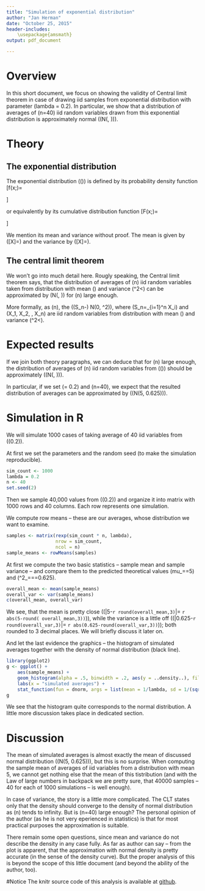 ```yaml
---
title: "Simulation of exponential distribution"
author: "Jan Herman"
date: "October 25, 2015"
header-includes:
    \usepackage{amsmath}
output: pdf_document

---
```

# Overview
In this short document, we focus on showing the validity of Central limit theorem
in case of drawing iid samples from exponential distribution with parameter 
\(lambda = 0.2\). In particular, we show that a distribution of averages of \(n=40\) iid random variables drawn from this exponential distribution is approximately normal 
\((N(\frac{1}{\lambda}, \frac{1}{n\lambda^2}))\).

# Theory

## The exponential distribution

The exponential distribution \(\mbox{Exp}(\lambda)\) is defined by its probability density
function 
\[f(x;\lambda)=
\begin{cases}
\lambda\mbox{e}^{-\lambda x} & \mbox{if } x \geq 0, \\
0 & \mbox{if } x < 0,
\end{cases}\]

or equivalently by its cumulative distribution function
\[F(x;\lambda)=
\begin{cases}
1-\lambda\mbox{e}^{-\lambda x} & \mbox{if } x \geq 0, \\
0 & \mbox{if } x < 0.
\end{cases}\]

We mention its mean and variance without proof. The mean is given by
\(\mathrm{E}[X]=\frac{1}{\lambda}\) and the variance by 
\(\mbox{Var}[X]=\frac{1}{\lambda^2}\).

## The central limit theorem
We won't go into much detail here. Rougly speaking, the Central limit theorem says,
that the distribution of averages of \(n\) iid random variables taken from distribution
with mean \(\mu\) and variance \(\sigma^2<\infty\) can be approximated by 
\(N(\mu, \frac{\sigma^2}{n})\) for \(n\) large enough.

More formally, as \(n\rightarrow\infty\), 
the \(\sqrt{n}(S_n-\mu)\xrightarrow{d} N(0, \sigma^2)\),
where \(S_n=\frac{1}{n}\sum\limits_{i=1}^n X_i\) and \(X_1, X_2, \dots, X_n\) are iid
random variables from distribution
with mean \(\mu\) and variance \(\sigma^2<\infty\).

# Expected results
If we join both theory paragraphs, we can deduce that for \(n\) large enough,
the distribution of averages of \(n\) iid random variables from \(\mbox{Exp}(\lambda)\)
should be approximately \((N(\frac{1}{\lambda}, \frac{1}{n\lambda^2}))\).

In particular, if we set \(\lambda = 0.2\) and \(n=40\), we expect that
the resulted distribution of averages can be approximated by \((N(5, 0.625))\).

# Simulation in R
We will simulate 1000 cases of taking average of 40 iid variables from \(\mbox{Exp}(0.2)\).

At first we set the parameters and the random seed (to make the simulation reproducible).
```r
sim_count <- 1000
lambda = 0.2
n <- 40
set.seed(2)
```

Then we sample 40,000 values from \(\mbox{Exp}(0.2)\) and organize it into matrix
with 1000 rows and 40 columns. Each row represents one simulation.

We compute row means -- these are our averages, whose distribution we want to examine.

```r
samples <- matrix(rexp(sim_count * n, lambda), 
                  nrow = sim_count, 
                  ncol = n)
sample_means <- rowMeans(samples)
```

At first we compute the two basic statistics -- sample mean and sample variance -- and compare them to the predicted theoretical values \(mu_\mathrm{T}=\frac{1}{\lambda}=5\) and 
\(\sigma^2_\mathrm{T}=\frac{1}{n\lambda^2}=\frac{1}{40\cdot 0.2^2}=0.625\).

```r
overall_mean <- mean(sample_means)
overall_var <- var(sample_means)
c(overall_mean, overall_var)
```

We see, that the mean is pretty close (\(|5-`r round(overall_mean,3)`|=
`r abs(5-round( overall_mean,3))`\)), while the variance is a little off
(\(|0.625-`r round(overall_var,3)`|=
`r abs(0.625-round(overall_var,3))`\)); both rounded to 3 decimal places.
We will briefly discuss it later on.

And let the last evidence the graphics -- the histogram of simulated averages
together with the density of normal distribution (black line).

```r
library(ggplot2)
g <- ggplot() +
    aes(sample_means) +
    geom_histogram(alpha = .5, binwidth = .2, aes(y = ..density..), fill = "blue") +
    labs(x = "simulated averages") +
    stat_function(fun = dnorm, args = list(mean = 1/lambda, sd = 1/(sqrt(n)*lambda)))
g
```

We see that the histogram quite corresponds to the normal distribution.
A little more discussion takes place in dedicated section.

# Discussion
The mean of simulated averages is almost exactly the mean of discussed normal distribution
\((N(5, 0.625))\), but this is no surprise. When computing the sample mean of averages of
iid variables  from a distribution with mean 5, we cannot get nothing else that the mean
of this tistribution (and with
the Law of large numbers in backpack we are pretty sure, that 40000 samples -- 40 for each
of 1000 simulations -- is well enough).

In case of variance, the story is a little more complicated. The CLT states only that
the density should converge to the density of normal distribution as \(n\) tends to 
infinity. But is \(n=40\) large enough? The personal opinion of the author (as he is 
not very eperienced in statistics) is that for most practical purposes the approximation
is suitable.

There remain some open questions, since mean and variance do not describe the density
in any case fully. As far as author can say -- from the plot is apparent, that the
approximation with normal density is pretty accurate (in the sense of the density curve).
But the proper analysis of this is beyond the scope of this little document (and
beyond the ability of the author, too).

#Notice
The knitr source code of this analysis is available at [github](https://github.com/hermitko/StatInf_CourseProject1).

